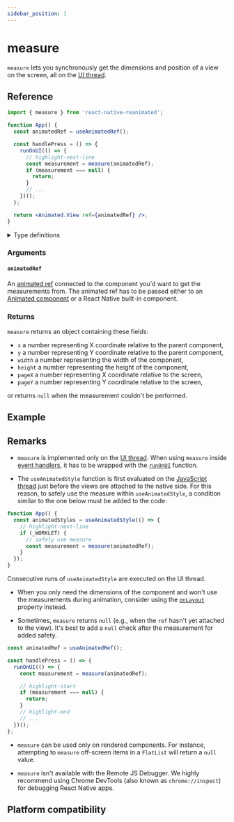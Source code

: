 ```yaml
---
sidebar_position: 1
---
```



# measure

`measure` lets you synchronously get the dimensions and position of a view on the screen, all on the [UI thread](/docs/fundamentals/glossary#ui-thread).

## Reference

```jsx
import { measure } from 'react-native-reanimated';

function App() {
  const animatedRef = useAnimatedRef();

  const handlePress = () => {
    runOnUI(() => {
      // highlight-next-line
      const measurement = measure(animatedRef);
      if (measurement === null) {
        return;
      }
      // ...
    })();
  };

  return <Animated.View ref={animatedRef} />;
}
```

<details>
<summary>Type definitions</summary>

```typescript
interface MeasuredDimensions {
  x: number;
  y: number;
  width: number;
  height: number;
  pageX: number;
  pageY: number;
}

function measure<T extends Component>(
  animatedRef: AnimatedRef<T>
): MeasuredDimensions | null;
```

</details>

### Arguments

#### `animatedRef`

An [animated ref](/docs/core/useAnimatedRef#returns) connected to the component you'd want to get the measurements from. The animated ref has to be passed either to an [Animated component](/docs/fundamentals/glossary#animated-component) or a React Native built-in component.

### Returns

`measure` returns an object containing these fields:

- `x` a number representing X coordinate relative to the parent component,
- `y` a number representing Y coordinate relative to the parent component,
- `width` a number representing the width of the component,
- `height` a number representing the height of the component,
- `pageX` a number representing X coordinate relative to the screen,
- `pageY` a number representing Y coordinate relative to the screen,

or returns `null` when the measurement couldn't be performed.

## Example


<InteractiveExample src={MeasureBasicSrc} component={MeasureBasic} />

## Remarks

- `measure` is implemented only on the [UI thread](/docs/fundamentals/glossary#ui-thread). When using `measure` inside [event handlers](https://react.dev/learn/responding-to-events#adding-event-handlers), it has to be wrapped with the [`runOnUI`](/docs/threading/runOnUI) function.

- The `useAnimatedStyle` function is first evaluated on the [JavaScript thread](/docs/fundamentals/glossary#javascript-thread) just before the views are attached to the native side. For this reason, to safely use the measure within `useAnimatedStyle`, a condition similar to the one below must be added to the code:

<Indent>

```jsx
function App() {
  const animatedStyles = useAnimatedStyle(() => {
    // highlight-next-line
    if (_WORKLET) {
      // safely use measure
      const measurement = measure(animatedRef);
    }
  });
}
```

Consecutive runs of `useAnimatedStyle` are executed on the UI thread.

</Indent>

- When you only need the dimensions of the component and won't use the measurements during animation, consider using the [`onLayout`](https://reactnative.dev/docs/view#onlayout) property instead.

- Sometimes, `measure` returns `null` (e.g., when the `ref` hasn't yet attached to the view). It's best to add a `null` check after the measurement for added safety.

<Indent>

```jsx
const animatedRef = useAnimatedRef();

const handlePress = () => {
  runOnUI(() => {
    const measurement = measure(animatedRef);

    // highlight-start
    if (measurement === null) {
      return;
    }
    // highlight-end
    // ...
  })();
};
```

</Indent>

- `measure` can be used only on rendered components. For instance, attempting to `measure` off-screen items in a `FlatList` will return a `null` value.

- `measure` isn't available with the Remote JS Debugger. We highly recommend using Chrome DevTools (also known as `chrome://inspect`) for debugging React Native apps.

## Platform compatibility

<PlatformCompatibility android ios web />
